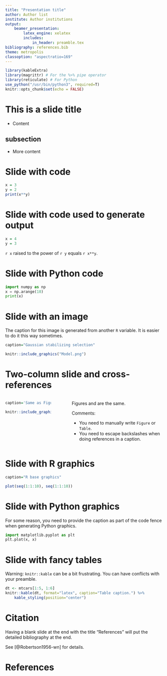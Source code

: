 ```yaml
---
title: "Presentation title"
author: Author list
institute: Author institutions
output:
    beamer_presentation:
        latex_engine: xelatex
        includes:
            in_header: preamble.tex
bibliography: references.bib
theme: metropolis
classoption: "aspectratio=169"
---
```


```r
library(kableExtra)
library(magrittr) # For the %>% pipe operator
library(reticulate) # For Python
use_python("/usr/bin/python3", required=T)
knitr::opts_chunk$set(echo = FALSE)
```

# This is a slide title

* Content

## subsection

* More content

# Slide with code

```r
x = 3
y = 2
print(x**y)
```

# Slide with code used to generate output

```r
x = 4
y = 3
```

`r x` raised to the power of `r y` equals `r x**y`.

# Slide with Python code

```python
import numpy as np
x = np.arange(10)
print(x)
```


# Slide with an image

The caption for this image is generated from another `R` variable.
It is easier to do it this way sometimes.

```r
caption="Gaussian stabilizing selection"
```

```r
knitr::include_graphics("Model.png")
```

# Two-column slide and cross-references

:::::: {.columns}

::: {.column width="30%"}

```r
caption='Same as Figure \\ref{fig:model1}'
```

```r
knitr::include_graphics("Model.png")
```

:::

::: {.column width="5%"}
\ 
<!-- an empty Div (with a white space), serving as
a column separator -->
:::

::: {.column width="60%"}

Figures \ref{fig:model1} and \ref{fig:model2} are the same.

Comments:

* You need to manually write `Figure` or `Table`.
* You need to escape backslashes when doing references in a caption.

:::
::::::

# Slide with R graphics

```r
caption="R base graphics"
```

```r
plot(seq(1:1:10), seq(1:1:10))
```

# Slide with Python graphics

For some reason, you need to provide the caption as part of the code fence when generating Python graphics.

```python
import matplotlib.pyplot as plt
plt.plot(x, x)
```

# Slide with fancy tables

Warning: `knitr::kable` can be a bit frustrating.
You can have conflicts with your preamble.

```r
dt <- mtcars[1:5, 1:6]
knitr::kable(dt, format="latex", caption="Table caption.") %>%
    kable_styling(position="center")
```

# Citation

Having a blank slide at the end with the title "References" will put the detailed bibliography at the end.

See [@Robertson1956-wn] for details.

# References
